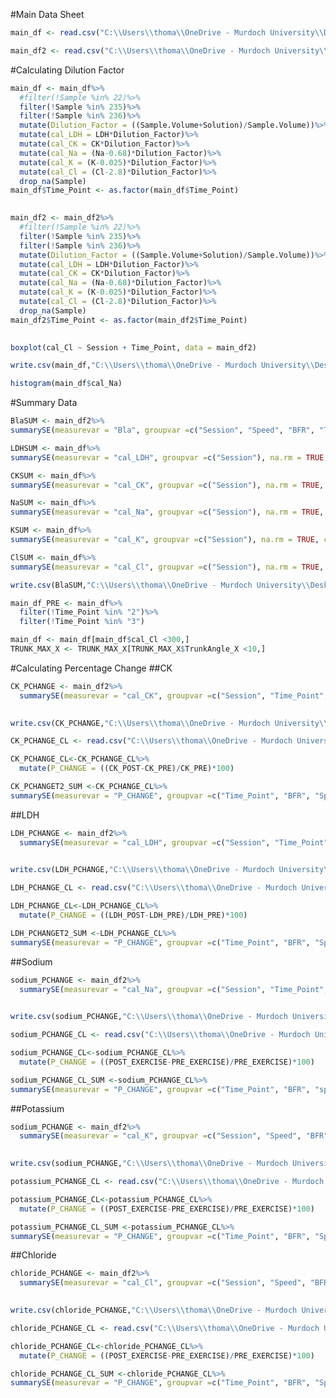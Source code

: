 #Main Data Sheet
```r
main_df <- read.csv("C:\\Users\\thoma\\OneDrive - Murdoch University\\Desktop\\PhD 2021\\Study 2 and 3\\AAADATA\\Bloods Data\\MAIN_DATA_SHEET.csv")
```

```r
main_df2 <- read.csv("C:\\Users\\thoma\\OneDrive - Murdoch University\\Desktop\\PhD 2022\\Publications\\Study 2 - Bloods\\Main_Data_Frame (Outliers_Removed).csv")
```

#Calculating Dilution Factor
```r
main_df <- main_df%>%
  #filter(!Sample %in% 22)%>%
  filter(!Sample %in% 235)%>%
  filter(!Sample %in% 236)%>%
  mutate(Dilution_Factor = ((Sample.Volume+Solution)/Sample.Volume))%>%
  mutate(cal_LDH = LDH*Dilution_Factor)%>%
  mutate(cal_CK = CK*Dilution_Factor)%>%
  mutate(cal_Na = (Na-0.68)*Dilution_Factor)%>%
  mutate(cal_K = (K-0.025)*Dilution_Factor)%>%
  mutate(cal_Cl = (Cl-2.8)*Dilution_Factor)%>%
  drop_na(Sample)
main_df$Time_Point <- as.factor(main_df$Time_Point)
  
```

```r
main_df2 <- main_df2%>%
  #filter(!Sample %in% 22)%>%
  filter(!Sample %in% 235)%>%
  filter(!Sample %in% 236)%>%
  mutate(Dilution_Factor = ((Sample.Volume+Solution)/Sample.Volume))%>%
  mutate(cal_LDH = LDH*Dilution_Factor)%>%
  mutate(cal_CK = CK*Dilution_Factor)%>%
  mutate(cal_Na = (Na-0.68)*Dilution_Factor)%>%
  mutate(cal_K = (K-0.025)*Dilution_Factor)%>%
  mutate(cal_Cl = (Cl-2.8)*Dilution_Factor)%>%
  drop_na(Sample)
main_df2$Time_Point <- as.factor(main_df2$Time_Point)
  
```

```r
boxplot(cal_Cl ~ Session + Time_Point, data = main_df2)
```

```r
write.csv(main_df,"C:\\Users\\thoma\\OneDrive - Murdoch University\\Desktop\\PhD 2022\\Publications\\Study 2 - Bloods\\Main_Data_Frame (25-08-2022).csv",row.names = FALSE)
```

```r
histogram(main_df$cal_Na)
```


#Summary Data
```r
BlaSUM <- main_df2%>%
summarySE(measurevar = "Bla", groupvar =c("Session", "Speed", "BFR", "Time_Point", "Participant"), na.rm = TRUE, conf.interval = 0.95, .drop = TRUE)

LDHSUM <- main_df%>%
summarySE(measurevar = "cal_LDH", groupvar =c("Session"), na.rm = TRUE, conf.interval = 0.95, .drop = TRUE)

CKSUM <- main_df%>%
summarySE(measurevar = "cal_CK", groupvar =c("Session"), na.rm = TRUE, conf.interval = 0.95, .drop = TRUE)

NaSUM <- main_df%>%
summarySE(measurevar = "cal_Na", groupvar =c("Session"), na.rm = TRUE, conf.interval = 0.95, .drop = TRUE)

KSUM <- main_df%>%
summarySE(measurevar = "cal_K", groupvar =c("Session"), na.rm = TRUE, conf.interval = 0.95, .drop = TRUE)

ClSUM <- main_df%>%
summarySE(measurevar = "cal_Cl", groupvar =c("Session"), na.rm = TRUE, conf.interval = 0.95, .drop = TRUE)
```

```r
write.csv(BlaSUM,"C:\\Users\\thoma\\OneDrive - Murdoch University\\Desktop\\PhD 2022\\Publications\\Study 2 - Bloods\\BLA_sum (02-09-2022).csv",row.names = FALSE)
```


```r
main_df_PRE <- main_df%>%
  filter(!Time_Point %in% "2")%>%
  filter(!Time_Point %in% "3")

main_df <- main_df[main_df$cal_Cl <300,]
TRUNK_MAX_X <- TRUNK_MAX_X[TRUNK_MAX_X$TrunkAngle_X <10,]
```

#Calculating Percentage Change
##CK
```r
CK_PCHANGE <- main_df2%>%
  summarySE(measurevar = "cal_CK", groupvar =c("Session", "Time_Point","Participant"), na.rm = TRUE, conf.interval = 0.95, .drop = TRUE)
  
```

```r
write.csv(CK_PCHANGE,"C:\\Users\\thoma\\OneDrive - Murdoch University\\Desktop\\PhD 2022\\Publications\\Study 2 - Bloods\\CK_PCHANGE (29-08-2022).csv",row.names = FALSE)
```

```r
CK_PCHANGE_CL <- read.csv("C:\\Users\\thoma\\OneDrive - Murdoch University\\Desktop\\PhD 2022\\Publications\\Study 2 - Bloods\\Percentage Change\\CK_PCHANGE (29-08-2022).csv")
```

```r
CK_PCHANGE_CL<-CK_PCHANGE_CL%>%
  mutate(P_CHANGE = ((CK_POST-CK_PRE)/CK_PRE)*100)

CK_PCHANGET2_SUM <-CK_PCHANGE_CL%>% 
summarySE(measurevar = "P_CHANGE", groupvar =c("Time_Point", "BFR", "Speed", "Session"), na.rm = TRUE, conf.interval = 0.95, .drop = TRUE)

```

##LDH
```r
LDH_PCHANGE <- main_df2%>%
  summarySE(measurevar = "cal_LDH", groupvar =c("Session", "Time_Point","Participant"), na.rm = TRUE, conf.interval = 0.95, .drop = TRUE)
  
```

```r
write.csv(LDH_PCHANGE,"C:\\Users\\thoma\\OneDrive - Murdoch University\\Desktop\\PhD 2022\\Publications\\Study 2 - Bloods\\LDH_PCHANGE (29-08-2022).csv",row.names = FALSE)

LDH_PCHANGE_CL <- read.csv("C:\\Users\\thoma\\OneDrive - Murdoch University\\Desktop\\PhD 2022\\Publications\\Study 2 - Bloods\\Percentage Change\\LDH_PCHANGE (29-08-2022).csv")
```

```r
LDH_PCHANGE_CL<-LDH_PCHANGE_CL%>%
  mutate(P_CHANGE = ((LDH_POST-LDH_PRE)/LDH_PRE)*100)

LDH_PCHANGET2_SUM <-LDH_PCHANGE_CL%>% 
summarySE(measurevar = "P_CHANGE", groupvar =c("Time_Point", "BFR", "Speed", "Session"), na.rm = TRUE, conf.interval = 0.95, .drop = TRUE)

```

##Sodium
```r
sodium_PCHANGE <- main_df2%>%
  summarySE(measurevar = "cal_Na", groupvar =c("Session", "Time_Point","Participant"), na.rm = TRUE, conf.interval = 0.95, .drop = TRUE)
  
```

```r
write.csv(sodium_PCHANGE,"C:\\Users\\thoma\\OneDrive - Murdoch University\\Desktop\\PhD 2022\\Publications\\Study 2 - Bloods\\sodium_PCHANGE (12-09-2022a).csv",row.names = FALSE)

sodium_PCHANGE_CL <- read.csv("C:\\Users\\thoma\\OneDrive - Murdoch University\\Desktop\\PhD 2022\\Publications\\Study 2 - Bloods\\Percentage Change\\sodium_PCHANGE (12-09-2022).csv")
```

```r
sodium_PCHANGE_CL<-sodium_PCHANGE_CL%>%
  mutate(P_CHANGE = ((POST_EXERCISE-PRE_EXERCISE)/PRE_EXERCISE)*100)

sodium_PCHANGE_CL_SUM <-sodium_PCHANGE_CL%>% 
summarySE(measurevar = "P_CHANGE", groupvar =c("Time_Point", "BFR", "speed", "Session"), na.rm = TRUE, conf.interval = 0.95, .drop = TRUE)

```

##Potassium
```r
sodium_PCHANGE <- main_df2%>%
  summarySE(measurevar = "cal_K", groupvar =c("Session", "Speed", "BFR", "Time_Point","Participant"), na.rm = TRUE, conf.interval = 0.95, .drop = TRUE)
  
```

```r
write.csv(sodium_PCHANGE,"C:\\Users\\thoma\\OneDrive - Murdoch University\\Desktop\\PhD 2022\\Publications\\Study 2 - Bloods\\Percentage Change\\potassium_PCHANGE (12-09-2022).csv",row.names = FALSE)

potassium_PCHANGE_CL <- read.csv("C:\\Users\\thoma\\OneDrive - Murdoch University\\Desktop\\PhD 2022\\Publications\\Study 2 - Bloods\\Percentage Change\\potassium_PCHANGE (12-09-2022).csv")
```

```r
potassium_PCHANGE_CL<-potassium_PCHANGE_CL%>%
  mutate(P_CHANGE = ((POST_EXERCISE-PRE_EXERCISE)/PRE_EXERCISE)*100)

potassium_PCHANGE_CL_SUM <-potassium_PCHANGE_CL%>% 
summarySE(measurevar = "P_CHANGE", groupvar =c("Time_Point", "BFR", "Speed", "Session"), na.rm = TRUE, conf.interval = 0.95, .drop = TRUE)

```

##Chloride
```r
chloride_PCHANGE <- main_df2%>%
  summarySE(measurevar = "cal_Cl", groupvar =c("Session", "Speed", "BFR", "Time_Point","Participant"), na.rm = TRUE, conf.interval = 0.95, .drop = TRUE)
  
```

```r
write.csv(chloride_PCHANGE,"C:\\Users\\thoma\\OneDrive - Murdoch University\\Desktop\\PhD 2022\\Publications\\Study 2 - Bloods\\Percentage Change\\chloride_PCHANGE (12-09-2022).csv",row.names = FALSE)

chloride_PCHANGE_CL <- read.csv("C:\\Users\\thoma\\OneDrive - Murdoch University\\Desktop\\PhD 2022\\Publications\\Study 2 - Bloods\\Percentage Change\\chloride_PCHANGE (12-09-2022).csv")
```

```r
chloride_PCHANGE_CL<-chloride_PCHANGE_CL%>%
  mutate(P_CHANGE = ((POST_EXERCISE-PRE_EXERCISE)/PRE_EXERCISE)*100)

chloride_PCHANGE_CL_SUM <-chloride_PCHANGE_CL%>% 
summarySE(measurevar = "P_CHANGE", groupvar =c("Time_Point", "BFR", "Speed", "Session"), na.rm = TRUE, conf.interval = 0.95, .drop = TRUE)

```




